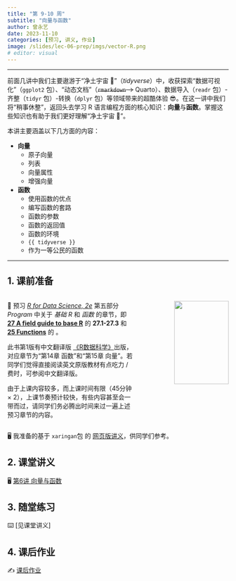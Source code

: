 ```yaml
---
title: "第 9-10 周"
subtitle: "向量与函数"
author: 曾永艺
date: 2023-11-10
categories: [预习, 讲义, 作业]
image: /slides/lec-06-prep/imgs/vector-R.png
# editor: visual
---
```


<hr>

前面几讲中我们主要遨游于“净土宇宙 🌌”（_tidyverse_）中，收获探索“数据可视化”（`ggplot2` 包）、“动态文档”（~~`rmarkdown` ->~~ Quarto）、数据导入（`readr` 包）-齐整（`tidyr` 包）-转换（`dplyr` 包）等领域带来的超酷体验 😎。在这一讲中我们将“稍事休整”，返回头去学习 R 语言编程方面的核心知识：**向量**与**函数**。掌握这些知识也有助于我们更好理解“净土宇宙 🌌”。

本讲主要涵盖以下几方面的内容：

* **向量**
  - 原子向量
  - 列表
  - 向量属性
  - 增强向量

* **函数**
  - 使用函数的优点
  - 编写函数的套路
  - 函数的参数
  - 函数的返回值
  - 函数的环境
  - `{{ tidyverse }}`
  - 作为一等公民的函数

<hr>

## 1. 课前准备

:::::{.columns}

::::{.column width="60%"}

📖 预习 [*R for Data Science, 2e*](https://r4ds.hadley.nz/) 第五部分 _Program_ 中关于 _基础 R_ 和 _函数_ 的章节，即 [**27  A field guide to base R**](https://r4ds.hadley.nz/base-r) 的 **27.1-27.3** 和 [**25 Functions**](https://r4ds.hadley.nz/functions) 的 。

:::{.callout-tip appearance="simple"}
此书第1版有中文翻译版 [《R数据科学》](https://www.ituring.com.cn/book/2113)出版，对应章节为“第14章 函数”和“第15章 向量”。若同学们觉得直接阅读英文原版教材有点吃力 / 费时，可参阅中文翻译版。
:::

:::{.callout-warning appearance="simple"}
由于上课内容较多，而上课时间有限（45分钟 × 2），上课节奏预计较快，有些内容甚至会一带而过，请同学们务必腾出时间来过一遍上述预习章节的内容。
:::

::::

::::{.column width="40%"}
:::{style="text-align:right"}
<img src="https://r4ds.hadley.nz/cover.jpg" class="cover" width="80%"/>
:::
::::

:::::

🖥️ 我准备的基于 `xaringan`包 的 [网页版讲义](/slides/lec-06-prep/L06_Vectors_Functions_Prep.html)，供同学们参考。


## 2. 课堂讲义

🖥️ [第6讲 向量与函数](/slides/lec-06/L06_Vectors_Functions.html)

## 3. 随堂练习

⌨️ [见课堂讲义]

## 4. 课后作业

✍️ [课后作业](/hw/hw-07.qmd)

<br>

<!-- ::: {style="font-size:0.875em; text-align:right"} -->
<!-- 回到 [课程安排](../schedule.qmd) ⏎ -->
<!-- ::: -->
